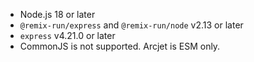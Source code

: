 - Node.js 18 or later
- `@remix-run/express` and `@remix-run/node` v2.13 or later
- `express` v4.21.0 or later
- CommonJS is not supported. Arcjet is ESM only.

